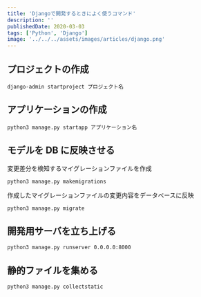 ```yaml
---
title: 'Djangoで開発するときによく使うコマンド'
description: ''
publishedDate: 2020-03-03
tags: ['Python', 'Django']
image: '../../../assets/images/articles/django.png'
---
```


## プロジェクトの作成

```shell
django-admin startproject プロジェクト名
```

## アプリケーションの作成

```shell
python3 manage.py startapp アプリケーション名
```

## モデルを DB に反映させる

変更差分を検知するマイグレーションファイルを作成

```shell
python3 manage.py makemigrations
```

作成したマイグレーションファイルの変更内容をデータベースに反映

```shell
python3 manage.py migrate
```

## 開発用サーバを立ち上げる

```shell
python3 manage.py runserver 0.0.0.0:8000
```

## 静的ファイルを集める

```shell
python3 manage.py collectstatic
```
